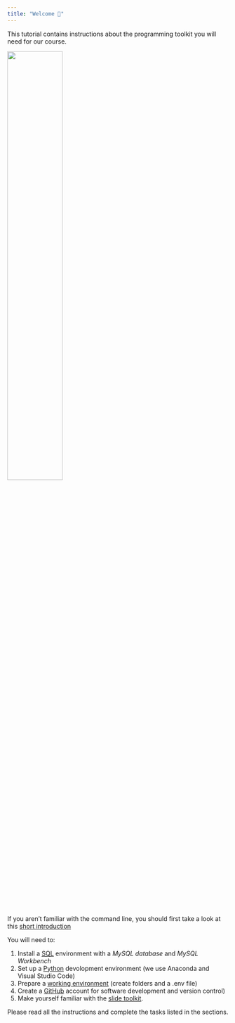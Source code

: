 ```yaml
---
title: "Welcome 👋"
---
```


This tutorial contains instructions about the programming toolkit you will need for our course. 


![](/images/logo.png){width="50%"}


:::{.callout-tip}
If you aren't familiar with the command line, you should first take a look at this [short introduction](/cli.qmd)
:::

You will need to:

1. Install a [SQL](/sql.qmd) environment with a *MySQL database* and *MySQL Workbench*
2. Set up a [Python](/python.qmd) devolopment environment (we use Anaconda and Visual Studio Code)
3. Prepare a [working environment](/environments.qmd) (create folders and a .env file) 
4. Create a [GitHub](/github.qmd) account for software development and version control)
5. Make yourself familiar with the [slide toolkit](/slide.qmd). 

Please read all the instructions and complete the tasks listed in the sections. 